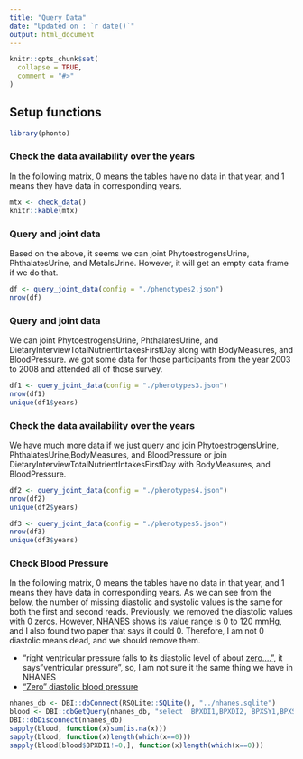 ```yaml
---
title: "Query Data"
date: "Updated on : `r date()`"
output: html_document
---
```



```r
knitr::opts_chunk$set(
  collapse = TRUE,
  comment = "#>"
)
```


## Setup functions


```r
library(phonto)
```


### Check the data availability over the years
In the following matrix, 0 means the tables have no data in that year, and 1 means they have data in corresponding years.

```r
mtx <- check_data()
knitr::kable(mtx)
```



### Query and joint data
Based on the above, it seems we can joint PhytoestrogensUrine, PhthalatesUrine, and MetalsUrine. However, it will get an empty data frame if we do that.


```r
df <- query_joint_data(config = "./phenotypes2.json")
nrow(df)
```


### Query and joint data
We can joint PhytoestrogensUrine, PhthalatesUrine, and DietaryInterviewTotalNutrientIntakesFirstDay along with BodyMeasures, and BloodPressure. we got some data for those participants from the year 2003 to 2008 and attended all of those survey. 


```r
df1 <- query_joint_data(config = "./phenotypes3.json")
nrow(df1)
unique(df1$years)
```





### Check the data availability over the years
We have much more data if we just query and join PhytoestrogensUrine, PhthalatesUrine,BodyMeasures, and BloodPressure or join DietaryInterviewTotalNutrientIntakesFirstDay with BodyMeasures, and BloodPressure.

```r
df2 <- query_joint_data(config = "./phenotypes4.json")
nrow(df2)
unique(df2$years)

df3 <- query_joint_data(config = "./phenotypes5.json")
nrow(df3)
unique(df3$years)

```



### Check Blood Pressure

In the following matrix, 0 means the tables have no data in that year, and 1 means they have data in corresponding years.
As we can see from the below, the number of missing diastolic and systolic values is the same for both the first and second reads.
Previously, we removed the diastolic values with 0 zeros. However, NHANES shows its value range is 0 to 120 mmHg, and I also found two paper that says it could 0. Therefore, I am not 0 diastolic means dead, and we should remove them. 

- "right ventricular pressure falls to its diastolic level of about [zero...."](https://www.sciencedirect.com/topics/engineering/diastolic-pressure), it says "ventricular pressure", so, I am not sure it the same thing we have in NHANES
- [“Zero” diastolic blood pressure](http://dx.doi.org/10.4103/0973-0311.183572)

```r
nhanes_db <- DBI::dbConnect(RSQLite::SQLite(), "../nhanes.sqlite")
blood <- DBI::dbGetQuery(nhanes_db, "select  BPXDI1,BPXDI2, BPXSY1,BPXSY2 from BloodPressure")
DBI::dbDisconnect(nhanes_db)
sapply(blood, function(x)sum(is.na(x)))
sapply(blood, function(x)length(which(x==0)))
sapply(blood[blood$BPXDI1!=0,], function(x)length(which(x==0)))

```

